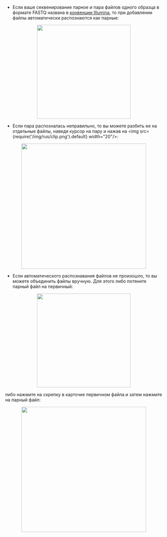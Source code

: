 - Если ваше секвенирование парное и пара файлов одного образца в формате FASTQ названа
в [конвенции Illumina](https://support.illumina.com/help/BaseSpace_OLH_009008/Content/Source/Informatics/BS/NamingConvention_FASTQ-files-swBS.htm),
то при добавлении файлы автоматически распознаются как парные:

<p align="center">
<img src={require('/img/rus/4-14-pair.png').default} width="300"/>
</p>

- Если пара распозналась неправильно, то вы можете разбить ее на отдельные файлы, наведя курсор на пару и
нажав на <img src={require('/img/rus/clip.png').default} width="20"/>:

<p align="center">
<img src={require('/img/rus/unlink_pair.gif').default} width="400"/>
</p>

- Если автоматического распознавания файлов не произошло, то вы можете объединить файлы вручную.
Для этого либо потяните парный файл на первичный:

<p align="center">
<img src={require('/img/rus/create_pair.gif').default} width="300"/>
</p>

либо нажмите на скрепку в карточке первичном файла и затем нажмите на парный файл:

<p align="center">
<img src={require('/img/rus/primary_to_pair.gif').default} width="400"/>
</p>

